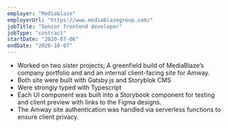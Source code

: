 ```yaml
---
employer: "Mediablaze"
employerUrl: "https://www.mediablazegroup.com/"
jobTitle: "Senior frontend developer"
jobType: "contract"
startDate: "2020-07-06"
endDate: "2020-10-07"
---
```



- Worked on two sister projects; A
greenfield build of <InternalLink href="/mediablaze">MediaBlaze’s</InternalLink> company portfolio and and an internal client-facing site for Amway.
- Both site were built with Gatsby.js and Storyblok CMS
- Were strongly typed with Typescript
- Each UI component was built into a Storybook component for testing and client preview with links to the Figma designs.
- The Amway site authentication was handled via serverless functions to ensure client privacy.
